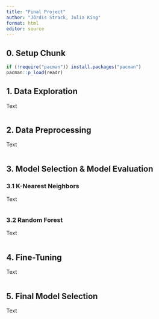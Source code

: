```yaml
---
title: "Final Project"
author: "Jördis Strack, Julia King"
format: html
editor: source
---
```


## 0. Setup Chunk

```r
if (!require("pacman")) install.packages("pacman")
pacman::p_load(readr)
```


## 1. Data Exploration

Text

```r

```

## 2. Data Preprocessing

Text

```r

```

## 3. Model Selection & Model Evaluation

### 3.1 K-Nearest Neighbors

Text

```r

```

### 3.2 Random Forest

Text

```r

```

## 4. Fine-Tuning

Text

```r

```

## 5. Final Model Selection

Text

```r

```